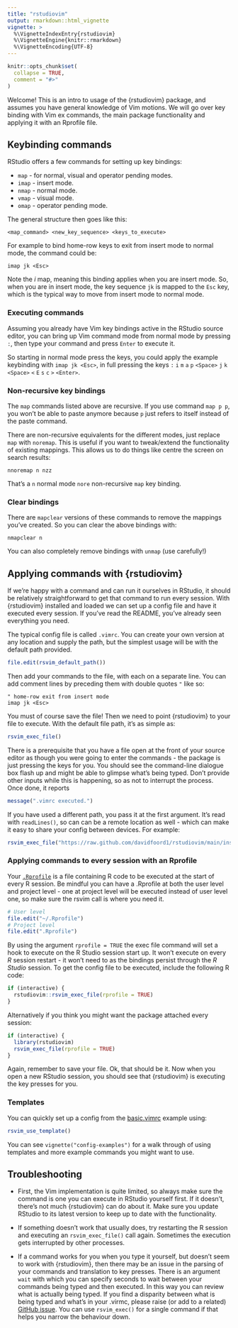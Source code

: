 ```yaml
---
title: "rstudiovim"
output: rmarkdown::html_vignette
vignette: >
  %\VignetteIndexEntry{rstudiovim}
  %\VignetteEngine{knitr::rmarkdown}
  %\VignetteEncoding{UTF-8}
---
```


```r
knitr::opts_chunk$set(
  collapse = TRUE,
  comment = "#>"
)
```

Welcome! This is an intro to usage of the {rstudiovim} package, and assumes you
have general knowledge of Vim motions. We will go over key binding with Vim ex
commands, the main package functionality and applying it with an Rprofile file.

## Keybinding commands

RStudio offers a few commands for setting up key bindings:

- `map`  - for normal, visual and operator pending modes. 
- `imap` - insert mode.
- `nmap` - normal mode.
- `vmap` - visual mode.
- `omap` - operator pending mode.

The general structure then goes like this:

`<map_command> <new_key_sequence> <keys_to_execute>`

For example to bind home-row keys to exit from insert mode to normal mode, the 
command could be:

`imap jk <Esc>` 

Note the _i_ map, meaning this binding applies when you are insert mode. 
So, when you are in insert mode, the key sequence `jk` is mapped to the 
`Esc` key, which is the typical way to move from insert mode to normal mode.

### Executing commands

Assuming you already have Vim key bindings active in the RStudio source editor,
you can bring up Vim command mode from normal mode by pressing `:`, then type
your command and press `Enter` to execute it.

So starting in normal mode press the keys, you could apply the example
keybinding with `imap jk <Esc>`, in full pressing the keys `:` `i` `m` `a` `p`
`<Space>` `j` `k` `<Space>` `<` `E` `s` `c` `>` `<Enter>`.


### Non-recursive key bindings

The `map` commands listed above are recursive. If
you use command `map p p`, you won't be able to paste anymore because `p` just
refers to itself instead of the paste command.

There are non-recursive equivalents for the different modes, just replace `map`
with `noremap`. This is useful if you want to tweak/extend the functionality of
existing mappings. This allows us to do things like centre the screen on search
results:

`nnoremap n nzz`

That's a `n` normal mode `nore` non-recursive `map` key binding.

### Clear bindings

There are `mapclear` versions of these commands to remove the mappings you've 
created. So you can clear the above bindings with:

```vim
nmapclear n
```

You can also completely remove bindings with `unmap` (use carefully!)

## Applying commands with {rstudiovim}

If we're happy with a command and can run it ourselves in RStudio, it should be
relatively straightforward to get that command to run every session. With
{rstudiovim} installed and loaded we can set up a config file and have it
executed every session. If you've read the README, you've already seen
everything you need.

The typical config file is called `.vimrc`. You can create your own version at 
any location and supply the path, but the simplest usage will be with the default
path provided.

```r
file.edit(rsvim_default_path())
```

Then add your commands to the file, with each on a separate line. You can add
comment lines by preceding them with double quotes `"` like so:

```vim
" home-row exit from insert mode
imap jk <Esc>

```

You must of course save the file! Then we need to point {rstudiovim} to your 
file to execute. With the default file path, it's as simple as:

```r
rsvim_exec_file()
```


There is a prerequisite that you have a file open at the front of your source
editor as though you were going to enter the commands - the package is just
pressing the keys for you. You should see the command-line dialogue box flash up
and might be able to glimpse what's being typed. Don't provide other inputs
while this is happening, so as not to interrupt the process. Once done, it 
reports

```r
message(".vimrc executed.")
```


If you have used a different path, you pass it at the first argument. It's read
with `readLines()`, so can can be a remote location as well - which can make it
easy to share your config between devices. For example:

```r
rsvim_exec_file("https://raw.github.com/davidfoord1/rstudiovim/main/inst/example.vimrc")
```

### Applying commands to every session with an Rprofile

Your 
[`.Rprofile`](https://www.rdocumentation.org/packages/base/versions/3.6.2/topics/Startup)
is a file containing R code to be executed at the start of every R session. 
Be mindful you can have a .Rprofile at both the user level and project level - 
one at project level will be executed instead of user level one, so make sure 
the rsvim call is where you need it.

```r
# User level
file.edit("~/.Rprofile")
# Project level
file.edit(".Rprofile")
```

By using the argument `rprofile = TRUE` the exec file command will set a hook to
execute on the R Studio session start up. It won't execute on every _R_ session
restart - it won't need to as the bindings persist through the _R Studio_
session. To get the config file to be executed, include the following R code:

```r
if (interactive) {
  rstudiovim::rsvim_exec_file(rprofile = TRUE)
}
```

Alternatively if you think you might want the package attached every session:

```r
if (interactive) {
  library(rstudiovim)
  rsvim_exec_file(rprofile = TRUE)
}
```

Again, remember to save your file. Ok, that should be it. Now when you open a new
RStudio session, you should see that {rstudiovim} is executing the key presses 
for you.

### Templates

You can quickly set up a config from the 
[basic.vimrc](https://github.com/davidfoord1/rstudiovim/blob/main/inst/example.vimrc)
example using:

```r
rsvim_use_template()
```

You can see `vignette("config-examples")` for a walk through of using templates 
and more example commands you might want to use.

## Troubleshooting

- First, the Vim implementation is quite limited, so always make sure the command
is one you can execute in RStudio yourself first. If it doesn't, there's not much
{rstudiovim} can do about it. Make sure you update RStudio to its latest version
to keep up to date with the functionality.

- If something doesn't work that usually does, try restarting the R session and
executing an `rsvim_exec_file()` call again. Sometimes the execution gets 
interrupted by other processes.

- If a command works for you when you type it yourself, but doesn't seem to work with
{rstudiovim}, then there may be an issue in the parsing of your commands and 
translation to key presses. There is an argument `wait` with which you can specify
seconds to wait between your commands being typed and then executed. In this way
you can review what is actually being typed. If you find a disparity between what
is being typed and what's in your .virmc, please raise (or add to a related) 
[GitHub issue](https://github.com/davidfoord1/rstudiovim/issues). You can use
`rsvim_exec()` for a single command if that helps you narrow the behaviour down.
